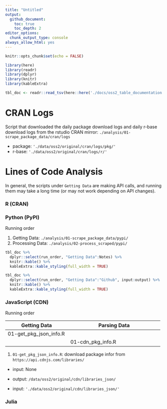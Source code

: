 ```yaml
---
title: "Untitled"
output:
  github_document:
    toc: true
    toc_depth: 2
editor_options: 
  chunk_output_type: console
always_allow_html: yes
---
```


```r
knitr::opts_chunk$set(echo = FALSE)
```

```r
library(here)
library(readr)
library(dplyr)
library(knitr)
library(kableExtra)

tbl_doc <- readr::read_tsv(here::here('./docs/oss2_table_documentation.tsv'))
```


# CRAN Logs

Script that downloaded the daily package download logs and daily r-base download logs from the rstudio CRAN mirror:
`./analysis/01-scrape_package_data/cran/logs`

- package: `'./data/oss2/original/cran/logs/pkg/'`
- r-base: `'./data/oss2/original/cran/logs/r/'`

# Lines of Code Analysis

In general, the scripts under `Getting Data` are making API calls,
and running them may take a long time (or may not work depending on API changes).

### R (CRAN)

### Python (PyPI)

Running order

1. Getting Data: `./analysis/01-scrape_package_data/pypi/`
2. Processing Data: `./analysis/02-process_scraped/pypi/`

```r
tbl_doc %>%
  dplyr::select(run_order, "Getting Data":Notes) %>%
  knitr::kable() %>%
  kableExtra::kable_styling(full_width = TRUE)
```

```r
tbl_doc %>%
  dplyr::select(run_order, "Getting Data":"Github", input:output) %>%
  knitr::kable() %>%
  kableExtra::kable_styling(full_width = TRUE)
```



### JavaScript (CDN)

Running order

| Getting Data               	| Parsing Data                            	|
|----------------------------	|-----------------------------------------	|
| 01-get_pkg_json_info.R     	|                                         	|
|                            	| 01-cdn_pkg_info.R                       	|

1. `01-get_pkg_json_info.R`: download package infor from `https://api.cdnjs.com/libraries/`
  - input: None
  - output: `/data/oss2/original/cdn/libraries_json/`

  - input: `'./data/oss2/original/cdn/libraries_json/'`

### Julia
